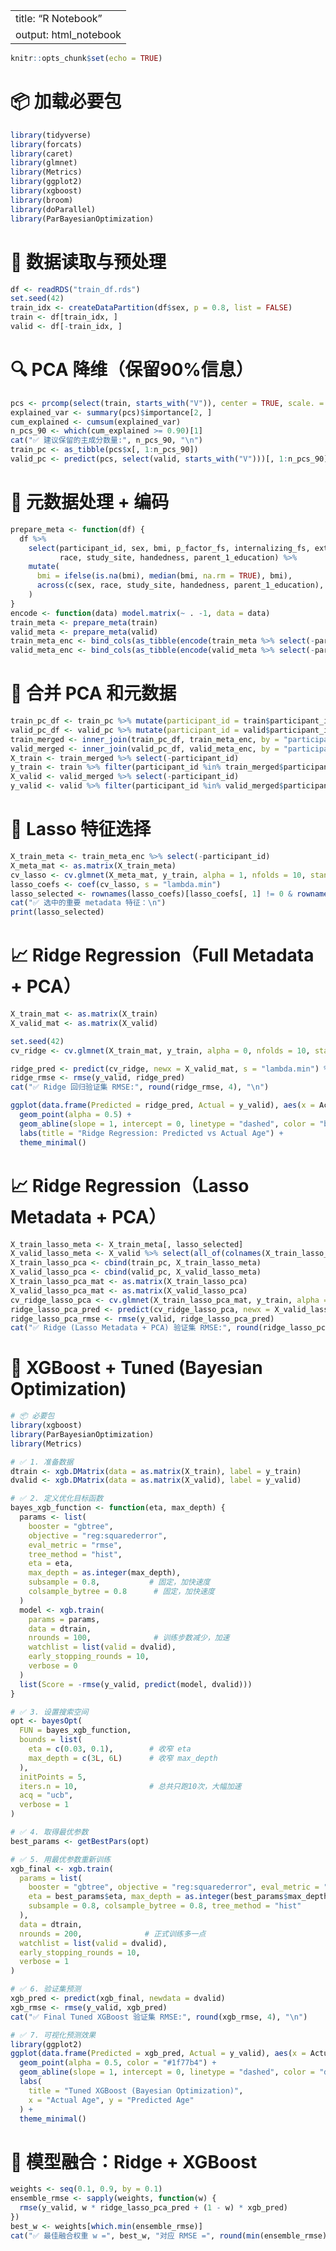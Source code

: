 
---
title: "R Notebook"
output: html_notebook
---

```{r setup, include=FALSE}
knitr::opts_chunk$set(echo = TRUE)
```

# 📦 加载必要包
```{r}
library(tidyverse)
library(forcats)
library(caret)
library(glmnet)
library(Metrics)
library(ggplot2)
library(xgboost)
library(broom)
library(doParallel)
library(ParBayesianOptimization)
```

# 🧹 数据读取与预处理
```{r}
df <- readRDS("train_df.rds")
set.seed(42)
train_idx <- createDataPartition(df$sex, p = 0.8, list = FALSE)
train <- df[train_idx, ]
valid <- df[-train_idx, ]
```

# 🔍 PCA 降维（保留90%信息）
```{r}
pcs <- prcomp(select(train, starts_with("V")), center = TRUE, scale. = TRUE)
explained_var <- summary(pcs)$importance[2, ]
cum_explained <- cumsum(explained_var)
n_pcs_90 <- which(cum_explained >= 0.90)[1]
cat("✅ 建议保留的主成分数量:", n_pcs_90, "\n")
train_pc <- as_tibble(pcs$x[, 1:n_pcs_90])
valid_pc <- predict(pcs, select(valid, starts_with("V")))[, 1:n_pcs_90] %>% as_tibble()
```

# 🧠 元数据处理 + 编码
```{r}
prepare_meta <- function(df) {
  df %>%
    select(participant_id, sex, bmi, p_factor_fs, internalizing_fs, externalizing_fs, attention_fs,
           race, study_site, handedness, parent_1_education) %>%
    mutate(
      bmi = ifelse(is.na(bmi), median(bmi, na.rm = TRUE), bmi),
      across(c(sex, race, study_site, handedness, parent_1_education), ~ fct_na_value_to_level(factor(.), "Missing"))
    )
}
encode <- function(data) model.matrix(~ . -1, data = data)
train_meta <- prepare_meta(train)
valid_meta <- prepare_meta(valid)
train_meta_enc <- bind_cols(as_tibble(encode(train_meta %>% select(-participant_id))), tibble(participant_id = train_meta$participant_id))
valid_meta_enc <- bind_cols(as_tibble(encode(valid_meta %>% select(-participant_id))), tibble(participant_id = valid_meta$participant_id))
```

# 🔗 合并 PCA 和元数据
```{r}
train_pc_df <- train_pc %>% mutate(participant_id = train$participant_id)
valid_pc_df <- valid_pc %>% mutate(participant_id = valid$participant_id)
train_merged <- inner_join(train_pc_df, train_meta_enc, by = "participant_id")
valid_merged <- inner_join(valid_pc_df, valid_meta_enc, by = "participant_id")
X_train <- train_merged %>% select(-participant_id)
y_train <- train %>% filter(participant_id %in% train_merged$participant_id) %>% pull(age)
X_valid <- valid_merged %>% select(-participant_id)
y_valid <- valid %>% filter(participant_id %in% valid_merged$participant_id) %>% pull(age)
```

# 🔎 Lasso 特征选择
```{r}
X_train_meta <- train_meta_enc %>% select(-participant_id)
X_meta_mat <- as.matrix(X_train_meta)
cv_lasso <- cv.glmnet(X_meta_mat, y_train, alpha = 1, nfolds = 10, standardize = TRUE)
lasso_coefs <- coef(cv_lasso, s = "lambda.min")
lasso_selected <- rownames(lasso_coefs)[lasso_coefs[, 1] != 0 & rownames(lasso_coefs) != "(Intercept)"]
cat("✅ 选中的重要 metadata 特征：\n")
print(lasso_selected)
```
# 📈 Ridge Regression（Full Metadata + PCA）
```{r}
X_train_mat <- as.matrix(X_train)
X_valid_mat <- as.matrix(X_valid)

set.seed(42)
cv_ridge <- cv.glmnet(X_train_mat, y_train, alpha = 0, nfolds = 10, standardize = TRUE)

ridge_pred <- predict(cv_ridge, newx = X_valid_mat, s = "lambda.min") %>% as.vector()
ridge_rmse <- rmse(y_valid, ridge_pred)
cat("✅ Ridge 回归验证集 RMSE:", round(ridge_rmse, 4), "\n")

ggplot(data.frame(Predicted = ridge_pred, Actual = y_valid), aes(x = Actual, y = Predicted)) +
  geom_point(alpha = 0.5) +
  geom_abline(slope = 1, intercept = 0, linetype = "dashed", color = "blue") +
  labs(title = "Ridge Regression: Predicted vs Actual Age") +
  theme_minimal()
```





# 📈 Ridge Regression（Lasso Metadata + PCA）
```{r}
X_train_lasso_meta <- X_train_meta[, lasso_selected]
X_valid_lasso_meta <- X_valid %>% select(all_of(colnames(X_train_lasso_meta)))
X_train_lasso_pca <- cbind(train_pc, X_train_lasso_meta)
X_valid_lasso_pca <- cbind(valid_pc, X_valid_lasso_meta)
X_train_lasso_pca_mat <- as.matrix(X_train_lasso_pca)
X_valid_lasso_pca_mat <- as.matrix(X_valid_lasso_pca)
cv_ridge_lasso_pca <- cv.glmnet(X_train_lasso_pca_mat, y_train, alpha = 0, nfolds = 10)
ridge_lasso_pca_pred <- predict(cv_ridge_lasso_pca, newx = X_valid_lasso_pca_mat, s = "lambda.min") %>% as.vector()
ridge_lasso_pca_rmse <- rmse(y_valid, ridge_lasso_pca_pred)
cat("✅ Ridge (Lasso Metadata + PCA) 验证集 RMSE:", round(ridge_lasso_pca_rmse, 4), "\n")
```

# 🤖 XGBoost + Tuned (Bayesian Optimization)
```{r}
# 📦 必要包
library(xgboost)
library(ParBayesianOptimization)
library(Metrics)

# ✅ 1. 准备数据
dtrain <- xgb.DMatrix(data = as.matrix(X_train), label = y_train)
dvalid <- xgb.DMatrix(data = as.matrix(X_valid), label = y_valid)

# ✅ 2. 定义优化目标函数
bayes_xgb_function <- function(eta, max_depth) {
  params <- list(
    booster = "gbtree",
    objective = "reg:squarederror",
    eval_metric = "rmse",
    tree_method = "hist",
    eta = eta,
    max_depth = as.integer(max_depth),
    subsample = 0.8,           # 固定，加快速度
    colsample_bytree = 0.8      # 固定，加快速度
  )
  model <- xgb.train(
    params = params,
    data = dtrain,
    nrounds = 100,              # 训练步数减少，加速
    watchlist = list(valid = dvalid),
    early_stopping_rounds = 10,
    verbose = 0
  )
  list(Score = -rmse(y_valid, predict(model, dvalid)))
}

# ✅ 3. 设置搜索空间
opt <- bayesOpt(
  FUN = bayes_xgb_function,
  bounds = list(
    eta = c(0.03, 0.1),        # 收窄 eta
    max_depth = c(3L, 6L)      # 收窄 max_depth
  ),
  initPoints = 5,
  iters.n = 10,                # 总共只跑10次，大幅加速
  acq = "ucb",
  verbose = 1
)

# ✅ 4. 取得最优参数
best_params <- getBestPars(opt)

# ✅ 5. 用最优参数重新训练
xgb_final <- xgb.train(
  params = list(
    booster = "gbtree", objective = "reg:squarederror", eval_metric = "rmse",
    eta = best_params$eta, max_depth = as.integer(best_params$max_depth),
    subsample = 0.8, colsample_bytree = 0.8, tree_method = "hist"
  ),
  data = dtrain,
  nrounds = 200,              # 正式训练多一点
  watchlist = list(valid = dvalid),
  early_stopping_rounds = 10,
  verbose = 1
)

# ✅ 6. 验证集预测
xgb_pred <- predict(xgb_final, newdata = dvalid)
xgb_rmse <- rmse(y_valid, xgb_pred)
cat("✅ Final Tuned XGBoost 验证集 RMSE:", round(xgb_rmse, 4), "\n")

# ✅ 7. 可视化预测效果
library(ggplot2)
ggplot(data.frame(Predicted = xgb_pred, Actual = y_valid), aes(x = Actual, y = Predicted)) +
  geom_point(alpha = 0.5, color = "#1f77b4") +
  geom_abline(slope = 1, intercept = 0, linetype = "dashed", color = "darkgray") +
  labs(
    title = "Tuned XGBoost (Bayesian Optimization)",
    x = "Actual Age", y = "Predicted Age"
  ) +
  theme_minimal()


```

# 🔁 模型融合：Ridge + XGBoost
```{r}
weights <- seq(0.1, 0.9, by = 0.1)
ensemble_rmse <- sapply(weights, function(w) {
  rmse(y_valid, w * ridge_lasso_pca_pred + (1 - w) * xgb_pred)
})
best_w <- weights[which.min(ensemble_rmse)]
cat("✅ 最佳融合权重 w =", best_w, "对应 RMSE =", round(min(ensemble_rmse), 4), "\n")
```




